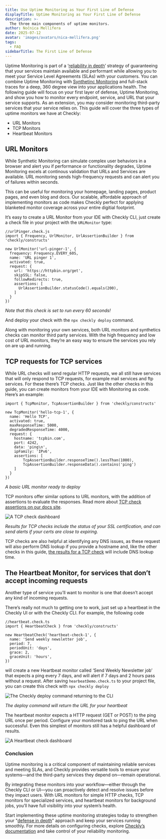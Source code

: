 ```yaml
---
title: Use Uptime Monitoring as Your First Line of Defense
displayTitle: Uptime Monitoring as Your First Line of Defense
description: >-
  The three main components of uptime monitors.
author: Nočnica Mellifera
date: 2025-07-12
avatar: 'images/avatars/nica-mellifera.png'
tags:
  - FAQ
sidebarTitle: The First Line of Defense
---
```


Uptime Monitoring is part of a ‘[reliability in depth](https://www.checklyhq.com/blog/the-defense-in-depth-approach-to-app-monitoring/)’ strategy of guaranteeing that your services maintain available and performant while allowing you to meet your Service Level Agreements (SLAs) with your customers. You can combine Uptime Monitoring with [Synthetinc Monitoring](https://www.checklyhq.com/learn/monitoring/synthetic-monitoring/) and full-stack traces for a deep, 360 degree view into your applications health. The following guide will focus on your first layer of defense, Uptime Monitoring, and show you how to monitor every endpoint, service, and URL that your service supports. As an extension, you may consider monitoring third-party services that your service relies on. This guide will cover the three types of uptime monitors we have at Checkly:

- URL Monitors
- TCP Monitors
- Heartbeat Monitors

## URL Monitors

While Synthetic Monitoring can simulate complex user behaviors in a browser and alert you if performance or functionality degrades, Uptime Monitoring excels at continous validation that URLs and Services are available. URL monitoring sends high-frequency requests and can alert you of failures within seconds.

This can be useful for monitoring your homepage, landing pages, product pages, and even blog and docs. Our scalable, affordable approach of implementing monitors as code makes Checkly perfect for applying blanketed monitor coverage across your entire digitial footprint.

It’s easy to create a URL Monitor from your IDE with Checkly CLI, just create a check file in your project with the `URLMonitor` type:

```tsx
//urlPinger.check.js
import { Frequency, UrlMonitor, UrlAssertionBuilder } from 'checkly/constructs'

new UrlMonitor('url-pinger-1', {
  frequency: Frequency.EVERY_60S,
  name: 'URL pinger 1',
  activated: true,
  request: {
    url: 'https://httpbin.org/get',
    skipSSL: false,
    followRedirects: true,
    assertions: [
      UrlAssertionBuilder.statusCode().equals(200),
    ]
  }
})
```

*Note that this check is set to run every 60 seconds!*

And deploy your check with the `npx checkly deploy` command. 

Along with monitoring your own services, both URL monitors and synthetics checks can monitor third party services. With the high frequency and low cost of URL monitors, they’re an easy way to ensure the services you rely on are up and running.

## TCP requests for TCP services

While URL checks will send regular HTTP requests, we all still have services that will only respond to TCP requests, for example mail services and ftp services. For these there’s TCP checks. Just like the other checks in this guide, you can create monitors from your IDE with Monitoring as code. Here’s an example:

```tsx
import { TcpMonitor, TcpAssertionBuilder } from 'checkly/constructs'

new TcpMonitor('hello-tcp-1', {
  name: 'Hello TCP',
  activated: true,
  maxResponseTime: 5000,
  degradedResponseTime: 4000,
  request: {
    hostname: 'tcpbin.com',
    port: 4242,
    data: 'ping\n',
    ipFamily: 'IPv6',
    assertions: [
        TcpAssertionBuilder.responseTime().lessThan(1000),
        TcpAssertionBuilder.responseData().contains('ping')
    ]
  }
})
```

*A basic URL monitor ready to deploy*

TCP monitors offer similar options to URL monitors, with the addition of assertions to evaluate the responses. Read more about [TCP check assertions on our docs site](https://www.checklyhq.com/docs/cli/constructs-reference/#tcpassertionbuilder). 

![A TCP check dashboard](/guides/images/uptime-01.png)

*Results for TCP checks include the status of your SSL certification, and can send alerts if your certs are close to expiring.*

TCP checks are also helpful at identifying any DNS issues, as these request will also perform DNS lookup if you provide a hostname and, like the other checks in this guide, [the results for a TCP check](https://www.checklyhq.com/docs/monitoring/check-results/#tcp-monitor-results) will include DNS lookup time.

## The Heartbeat Monitor, for services that don’t accept incoming requests

Another type of service you’ll want to monitor is one that doesn’t accept any kind of incoming requests. 

There’s really not much to getting one to work, just set up a heartbeat in the Checkly UI or with the Checkly CLI. For example, the following code 

```tsx
//heartbeat.check.ts
import { HeartbeatCheck } from 'checkly/constructs'

new HeartbeatCheck('heartbeat-check-1', {
  name: 'Send weekly newsletter job',
  period: 7,
  periodUnit: 'days',
  grace: 2,
  graceUnit: 'hours',
})
```

will create a new Heartbeat monitor called ‘Send Weekly Newsletter job’ that expects a ping every 7 days, and will alert if 7 days and 2 hours pass without a request. After saving `hearbeatDemo.check.ts` to your project file, you can create this check with `npx checkly deploy`

![The Checkly deploy command returning to the CLI](/guides/images/uptime-02.png)

*The deploy command will return the URL for your heartbeat*

The heartbeat monitor expects a HTTP request (GET or POST) to the ping URL once per period. Configure your monitored task to ping the URL when successful. Even this simplest of monitors still has a helpful dashboard of results.

![A Heartbeat check dashboard](/guides/images/uptime-03.png)

### Conclusion

Uptime monitoring is a critical component of maintaining reliable services and meeting SLAs, and Checkly provides versatile tools to ensure your systems—and the third-party services they depend on—remain operational. 

By integrating these monitors into your workflow—either through the Checkly CLI or UI—you can proactively detect and resolve issues before they impact users. With URL monitors for simple HTTP checks, TCP monitors for specialized services, and heartbeat monitors for background jobs, you’ll have full visibility into your system’s health.

Start implementing these uptime monitoring strategies today to strengthen your "[defense in depth](https://www.checklyhq.com/blog/the-defense-in-depth-approach-to-app-monitoring/)" approach and keep your services running smoothly. For more details on configuring checks, explore [Checkly’s documentation](https://www.checklyhq.com/docs/) and take control of your reliability monitoring.
